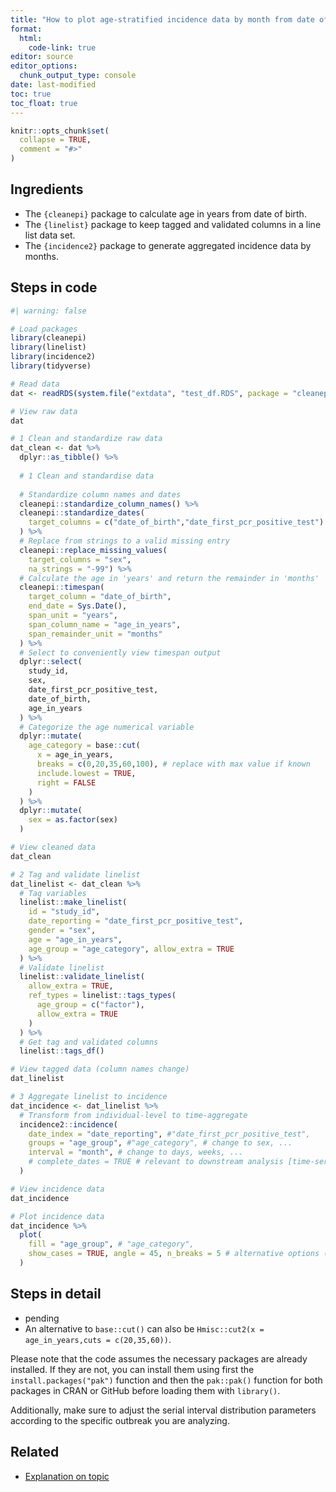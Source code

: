 ```yaml
---
title: "How to plot age-stratified incidence data by month from date of birth?"
format: 
  html:
    code-link: true
editor: source
editor_options: 
  chunk_output_type: console
date: last-modified
toc: true
toc_float: true
---
```


```r
knitr::opts_chunk$set(
  collapse = TRUE,
  comment = "#>"
)
```

## Ingredients

- The `{cleanepi}` package to calculate age in years from date of birth. 
- The `{linelist}` package to keep tagged and validated columns in a line list data set.
- The `{incidence2}` package to generate aggregated incidence data by months.

## Steps in code

```r
#| warning: false

# Load packages
library(cleanepi)
library(linelist)
library(incidence2)
library(tidyverse)

# Read data
dat <- readRDS(system.file("extdata", "test_df.RDS", package = "cleanepi"))

# View raw data
dat

# 1 Clean and standardize raw data
dat_clean <- dat %>% 
  dplyr::as_tibble() %>% 
  
  # 1 Clean and standardise data
  
  # Standardize column names and dates
  cleanepi::standardize_column_names() %>% 
  cleanepi::standardize_dates(
    target_columns = c("date_of_birth","date_first_pcr_positive_test")
  ) %>% 
  # Replace from strings to a valid missing entry
  cleanepi::replace_missing_values(
    target_columns = "sex",
    na_strings = "-99") %>% 
  # Calculate the age in 'years' and return the remainder in 'months'
  cleanepi::timespan(
    target_column = "date_of_birth",
    end_date = Sys.Date(),
    span_unit = "years",
    span_column_name = "age_in_years",
    span_remainder_unit = "months"
  ) %>% 
  # Select to conveniently view timespan output
  dplyr::select(
    study_id,
    sex,
    date_first_pcr_positive_test, 
    date_of_birth,
    age_in_years
  ) %>% 
  # Categorize the age numerical variable
  dplyr::mutate(
    age_category = base::cut(
      x = age_in_years,
      breaks = c(0,20,35,60,100), # replace with max value if known
      include.lowest = TRUE,
      right = FALSE
    )
  ) %>% 
  dplyr::mutate(
    sex = as.factor(sex)
  )

# View cleaned data
dat_clean

# 2 Tag and validate linelist
dat_linelist <- dat_clean %>% 
  # Tag variables
  linelist::make_linelist(
    id = "study_id",
    date_reporting = "date_first_pcr_positive_test",
    gender = "sex",
    age = "age_in_years",
    age_group = "age_category", allow_extra = TRUE
  ) %>% 
  # Validate linelist
  linelist::validate_linelist(
    allow_extra = TRUE,
    ref_types = linelist::tags_types(
      age_group = c("factor"),
      allow_extra = TRUE
    )
  ) %>% 
  # Get tag and validated columns
  linelist::tags_df()

# View tagged data (column names change)
dat_linelist

# 3 Aggregate linelist to incidence
dat_incidence <- dat_linelist %>%  
  # Transform from individual-level to time-aggregate
  incidence2::incidence(
    date_index = "date_reporting", #"date_first_pcr_positive_test",
    groups = "age_group", #"age_category", # change to sex, ...
    interval = "month", # change to days, weeks, ...
    # complete_dates = TRUE # relevant to downstream analysis [time-series data]
  )

# View incidence data
dat_incidence

# Plot incidence data
dat_incidence %>% 
  plot(
    fill = "age_group", # "age_category",
    show_cases = TRUE, angle = 45, n_breaks = 5 # alternative options (vignette)
  )
```

## Steps in detail

<!-- OPTIONAL -->

<!-- reduce length of strings with a large language model like chatgpt -->

- pending
- An alternative to `base::cut()` can also be `Hmisc::cut2(x = age_in_years,cuts = c(20,35,60))`.

<!-- must: keep to warn users on how to install packages -->

Please note that the code assumes the necessary packages are already installed. If they are not, you can install them using first the `install.packages("pak")` function and then the `pak::pak()` function for both packages in CRAN or GitHub before loading them with `library()`. 

<!-- optional: erase if no assumed distribution is needed -->

Additionally, make sure to adjust the serial interval distribution parameters according to the specific outbreak you are analyzing.

## Related

- [Explanation on topic](link)
